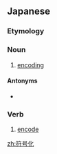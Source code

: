 ==Japanese==
{{ja-kanjitab|符|号|化}}

===Etymology===
{{suffix|符号|化|lang=ja|t1=symbol|t2=-ify|sort=ふごうか}}

===Noun===
{{ja-noun|ふごうか}}

# [[encoding]]

====Antonyms====
* {{l|ja|復号化}}

===Verb===
{{ja-verb-suru|k|hira=ふごうか|rom=fugōka}}

# [[encode]]

[[zh:符号化]]
